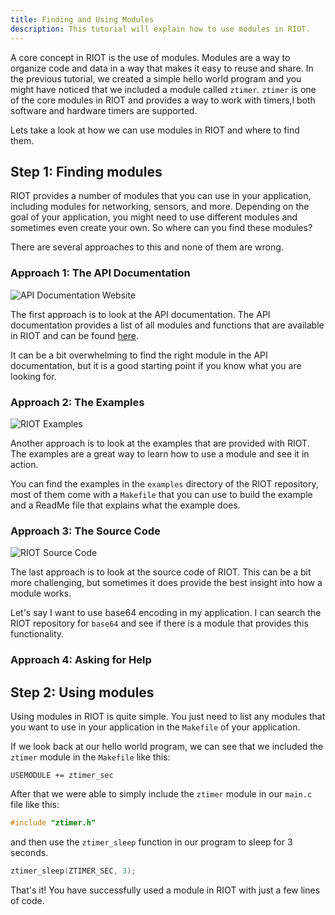 ```yaml
---
title: Finding and Using Modules
description: This tutorial will explain how to use modules in RIOT.
---
```



A core concept in RIOT is the use of modules.
Modules are a way to organize code and data in a way that makes it easy to reuse and share.
In the previous tutorial, we created a simple hello world program and you might have noticed that we included a module called `ztimer`.
`ztimer` is one of the core modules in RIOT and provides a way to work with timers,l both software and hardware timers are supported.

Lets take a look at how we can use modules in RIOT and where to find them.

## Step 1: Finding modules

RIOT provides a number of modules that you can use in your application, including modules for networking, sensors, and more.
Depending on the goal of your application, you might need to use different modules and sometimes even create your own. So where can you find these modules?

There are several approaches to this and none of them are wrong.

### Approach 1: The API Documentation

![API Documentation Website](img/finding_modules/01_api_doc.png)

The first approach is to look at the API documentation. The API documentation provides a list of all modules and functions that are available in RIOT and can be found [here](https://doc.riot-os.org/topics.html).

It can be a bit overwhelming to find the right module in the API documentation, but it is a good starting point if you know what you are looking for.

### Approach 2: The Examples

![RIOT Examples](img/finding_modules/02_examples.png)

Another approach is to look at the examples that are provided with RIOT. The examples are a great way to learn how to use a module and see it in action.

You can find the examples in the `examples` directory of the RIOT repository, most of them come with a `Makefile` that you can use to build the example and a ReadMe file that explains what the example does.

### Approach 3: The Source Code

![RIOT Source Code](img/finding_modules/03_source.png)

The last approach is to look at the source code of RIOT. This can be a bit more challenging, but sometimes it does provide the best insight into how a module works.

Let's say I want to use base64 encoding in my application. I can search the RIOT repository for `base64` and see if there is a module that provides this functionality.

### Approach 4: Asking for Help

<Contact/>

## Step 2: Using modules

Using modules in RIOT is quite simple. You just need to list any modules that you want to use in your application in the `Makefile` of your application.

If we look back at our hello world program, we can see that we included the `ztimer` module in the `Makefile` like this:

```make
USEMODULE += ztimer_sec
```

After that we were able to simply include the `ztimer` module in our `main.c` file like this:

```c
#include "ztimer.h"
```

and then use the `ztimer_sleep` function in our program to sleep for 3 seconds.

```c
ztimer_sleep(ZTIMER_SEC, 3);
```

That's it! You have successfully used a module in RIOT with just a few lines of code.
